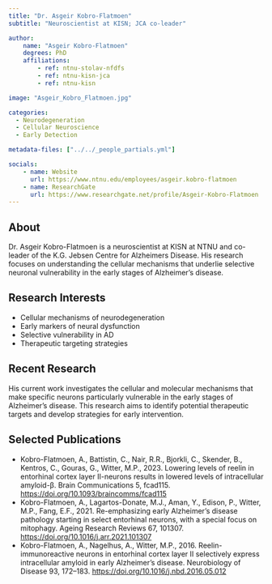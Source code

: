 ```yaml
---
title: "Dr. Asgeir Kobro-Flatmoen"
subtitle: "Neuroscientist at KISN; JCA co-leader"

author:
    name: "Asgeir Kobro-Flatmoen"
    degrees: PhD
    affiliations:
        - ref: ntnu-stolav-nfdfs
        - ref: ntnu-kisn-jca
        - ref: ntnu-kisn

image: "Asgeir_Kobro_Flatmoen.jpg"

categories:
  - Neurodegeneration
  - Cellular Neuroscience
  - Early Detection

metadata-files: ["../../_people_partials.yml"]

socials:
    - name: Website
      url: https://www.ntnu.edu/employees/asgeir.kobro-flatmoen
    - name: ResearchGate
      url: https://www.researchgate.net/profile/Asgeir-Kobro-Flatmoen
---
```


## About

Dr. Asgeir Kobro-Flatmoen is a neuroscientist at KISN at NTNU and co-leader of the K.G. Jebsen Centre for Alzheimers Disease. His research focuses on understanding the cellular mechanisms that underlie selective neuronal vulnerability in the early stages of Alzheimer's disease.

## Research Interests

- Cellular mechanisms of neurodegeneration
- Early markers of neural dysfunction
- Selective vulnerability in AD
- Therapeutic targeting strategies

## Recent Research

His current work investigates the cellular and molecular mechanisms that make specific neurons particularly vulnerable in the early stages of Alzheimer's disease. This research aims to identify potential therapeutic targets and develop strategies for early intervention.

## Selected Publications

- Kobro-Flatmoen, A., Battistin, C., Nair, R.R., Bjorkli, C., Skender, B., Kentros, C., Gouras, G., Witter, M.P., 2023. Lowering levels of reelin in entorhinal cortex layer II-neurons results in lowered levels of intracellular amyloid-β. Brain Communications 5, fcad115. [https://doi.org/10.1093/braincomms/fcad115](https://doi.org/10.1093/braincomms/fcad115)
- Kobro-Flatmoen, A., Lagartos-Donate, M.J., Aman, Y., Edison, P., Witter, M.P., Fang, E.F., 2021. Re-emphasizing early Alzheimer’s disease pathology starting in select entorhinal neurons, with a special focus on mitophagy. Ageing Research Reviews 67, 101307. [https://doi.org/10.1016/j.arr.2021.101307](https://doi.org/10.1016/j.arr.2021.101307)
- Kobro-Flatmoen, A., Nagelhus, A., Witter, M.P., 2016. Reelin-immunoreactive neurons in entorhinal cortex layer II selectively express intracellular amyloid in early Alzheimer’s disease. Neurobiology of Disease 93, 172–183. [https://doi.org/10.1016/j.nbd.2016.05.012](https://doi.org/10.1016/j.nbd.2016.05.012)
